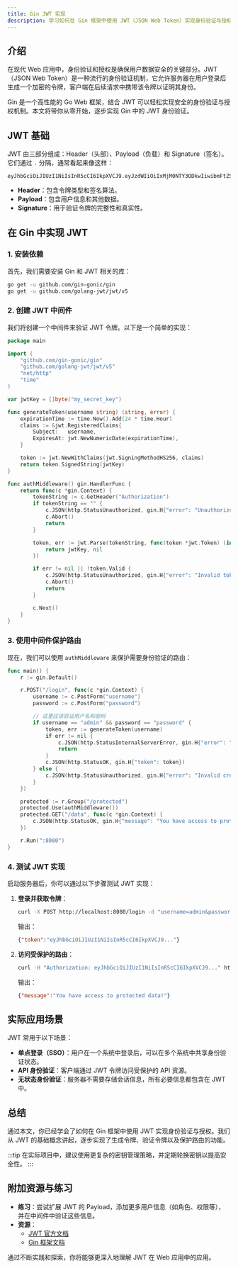 ```yaml
---
title: Gin JWT 实现
description: 学习如何在 Gin 框架中使用 JWT（JSON Web Token）实现身份验证与授权。本文将从基础概念讲起，逐步引导你完成 JWT 的集成与使用。
---
```


## 介绍

在现代 Web 应用中，身份验证和授权是确保用户数据安全的关键部分。JWT（JSON Web Token）是一种流行的身份验证机制，它允许服务器在用户登录后生成一个加密的令牌，客户端在后续请求中携带该令牌以证明其身份。

Gin 是一个高性能的 Go Web 框架，结合 JWT 可以轻松实现安全的身份验证与授权机制。本文将带你从零开始，逐步实现 Gin 中的 JWT 身份验证。

## JWT 基础

JWT 由三部分组成：Header（头部）、Payload（负载）和 Signature（签名）。它们通过 `.` 分隔，通常看起来像这样：

```
eyJhbGciOiJIUzI1NiIsInR5cCI6IkpXVCJ9.eyJzdWIiOiIxMjM0NTY3ODkwIiwibmFtZSI6IkpvaG4gRG9lIiwiaWF0IjoxNTE2MjM5MDIyfQ.SflKxwRJSMeKKF2QT4fwpMeJf36POk6yJV_adQssw5c
```

- **Header**：包含令牌类型和签名算法。
- **Payload**：包含用户信息和其他数据。
- **Signature**：用于验证令牌的完整性和真实性。

## 在 Gin 中实现 JWT

### 1. 安装依赖

首先，我们需要安装 Gin 和 JWT 相关的库：

```bash
go get -u github.com/gin-gonic/gin
go get -u github.com/golang-jwt/jwt/v5
```

### 2. 创建 JWT 中间件

我们将创建一个中间件来验证 JWT 令牌。以下是一个简单的实现：

```go
package main

import (
    "github.com/gin-gonic/gin"
    "github.com/golang-jwt/jwt/v5"
    "net/http"
    "time"
)

var jwtKey = []byte("my_secret_key")

func generateToken(username string) (string, error) {
    expirationTime := time.Now().Add(24 * time.Hour)
    claims := &jwt.RegisteredClaims{
        Subject:   username,
        ExpiresAt: jwt.NewNumericDate(expirationTime),
    }

    token := jwt.NewWithClaims(jwt.SigningMethodHS256, claims)
    return token.SignedString(jwtKey)
}

func authMiddleware() gin.HandlerFunc {
    return func(c *gin.Context) {
        tokenString := c.GetHeader("Authorization")
        if tokenString == "" {
            c.JSON(http.StatusUnauthorized, gin.H{"error": "Unauthorized"})
            c.Abort()
            return
        }

        token, err := jwt.Parse(tokenString, func(token *jwt.Token) (interface{}, error) {
            return jwtKey, nil
        })

        if err != nil || !token.Valid {
            c.JSON(http.StatusUnauthorized, gin.H{"error": "Invalid token"})
            c.Abort()
            return
        }

        c.Next()
    }
}
```

### 3. 使用中间件保护路由

现在，我们可以使用 `authMiddleware` 来保护需要身份验证的路由：

```go
func main() {
    r := gin.Default()

    r.POST("/login", func(c *gin.Context) {
        username := c.PostForm("username")
        password := c.PostForm("password")

        // 这里应该验证用户名和密码
        if username == "admin" && password == "password" {
            token, err := generateToken(username)
            if err != nil {
                c.JSON(http.StatusInternalServerError, gin.H{"error": "Could not generate token"})
                return
            }
            c.JSON(http.StatusOK, gin.H{"token": token})
        } else {
            c.JSON(http.StatusUnauthorized, gin.H{"error": "Invalid credentials"})
        }
    })

    protected := r.Group("/protected")
    protected.Use(authMiddleware())
    protected.GET("/data", func(c *gin.Context) {
        c.JSON(http.StatusOK, gin.H{"message": "You have access to protected data!"})
    })

    r.Run(":8080")
}
```

### 4. 测试 JWT 实现

启动服务器后，你可以通过以下步骤测试 JWT 实现：

1. **登录并获取令牌**：
   ```bash
   curl -X POST http://localhost:8080/login -d "username=admin&password=password"
   ```
   输出：
   ```json
   {"token":"eyJhbGciOiJIUzI1NiIsInR5cCI6IkpXVCJ9..."}
   ```

2. **访问受保护的路由**：
   ```bash
   curl -H "Authorization: eyJhbGciOiJIUzI1NiIsInR5cCI6IkpXVCJ9..." http://localhost:8080/protected/data
   ```
   输出：
   ```json
   {"message":"You have access to protected data!"}
   ```

## 实际应用场景

JWT 常用于以下场景：

- **单点登录（SSO）**：用户在一个系统中登录后，可以在多个系统中共享身份验证状态。
- **API 身份验证**：客户端通过 JWT 令牌访问受保护的 API 资源。
- **无状态身份验证**：服务器不需要存储会话信息，所有必要信息都包含在 JWT 中。

## 总结

通过本文，你已经学会了如何在 Gin 框架中使用 JWT 实现身份验证与授权。我们从 JWT 的基础概念讲起，逐步实现了生成令牌、验证令牌以及保护路由的功能。

:::tip
在实际项目中，建议使用更复杂的密钥管理策略，并定期轮换密钥以提高安全性。
:::

## 附加资源与练习

- **练习**：尝试扩展 JWT 的 Payload，添加更多用户信息（如角色、权限等），并在中间件中验证这些信息。
- **资源**：
  - [JWT 官方文档](https://jwt.io/)
  - [Gin 框架文档](https://gin-gonic.com/docs/)

通过不断实践和探索，你将能够更深入地理解 JWT 在 Web 应用中的应用。
